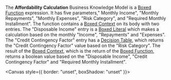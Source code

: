 
<Meta title="Use cases/Loan Originations/Functions/Affordability Calculation" />

The **Affordability Calculation** Business Knowledge Model is a
[Boxed Function](/docs/boxed-expressions-function--overview) expression.
It has five parameters," Monthly Income", "Monthly Repayments", "Monthly Expenses",
"Risk Category", and "Required Monthly Installment". The function contains a
[Boxed Context](/docs/boxed-expressions-context--overview) on
its body with two entries. The "Disposable Income" entry is a [Boxed Literal](/docs/boxed-expressions-literal--overview)
which makes a calculation based on the monthly "Income", "Repayments"
and "Expenses". The "Credit Contingency Factor" entry has a
[Decision Table](/docs/boxed-expressions-decision-table--overview), which returns
the "Credit Contingency Factor" value based on the "Risk Category".
The result of the [Boxed Context](/docs/boxed-expressions-context--overview),
which is the return of the [Boxed Function](/docs/boxed-expressions-function--overview),
returns a boolean value based on the "Disposable Income", "Credit Contingency Factor"
and "Required Monthly Installment".

<Canvas style={{ border: "unset", boxShadow: "unset" }}>
  <AffordabilityCalculation />
</Canvas>
